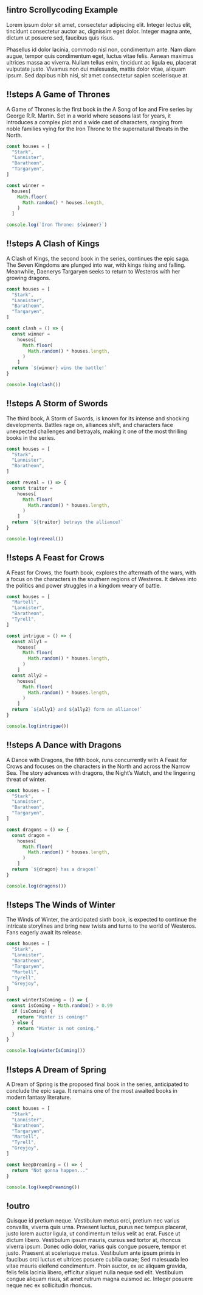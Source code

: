 ## !intro Scrollycoding Example

Lorem ipsum dolor sit amet, consectetur adipiscing elit. Integer lectus elit, tincidunt consectetur auctor ac, dignissim eget dolor. Integer magna ante, dictum ut posuere sed, faucibus quis risus.

Phasellus id dolor lacinia, commodo nisl non, condimentum ante. Nam diam augue, tempor quis condimentum eget, luctus vitae felis. Aenean maximus ultrices massa ac viverra. Nullam tellus enim, tincidunt ac ligula eu, placerat vulputate justo. Vivamus non dui malesuada, mattis dolor vitae, aliquam ipsum. Sed dapibus nibh nisi, sit amet consectetur sapien scelerisque at.

## !!steps A Game of Thrones

A Game of Thrones is the first book in the A Song of Ice and Fire series by George R.R. Martin. Set in a world where seasons last for years, it introduces a complex plot and a wide cast of characters, ranging from noble families vying for the Iron Throne to the supernatural threats in the North.

```js ! george.js
const houses = [
  "Stark",
  "Lannister",
  "Baratheon",
  "Targaryen",
]

const winner =
  houses[
    Math.floor(
      Math.random() * houses.length,
    )
  ]

console.log(`Iron Throne: ${winner}`)
```

## !!steps A Clash of Kings

A Clash of Kings, the second book in the series, continues the epic saga. The Seven Kingdoms are plunged into war, with kings rising and falling. Meanwhile, Daenerys Targaryen seeks to return to Westeros with her growing dragons.

```js ! george.js
const houses = [
  "Stark",
  "Lannister",
  "Baratheon",
  "Targaryen",
]

const clash = () => {
  const winner =
    houses[
      Math.floor(
        Math.random() * houses.length,
      )
    ]
  return `${winner} wins the battle!`
}

console.log(clash())
```

## !!steps A Storm of Swords

The third book, A Storm of Swords, is known for its intense and shocking developments. Battles rage on, alliances shift, and characters face unexpected challenges and betrayals, making it one of the most thrilling books in the series.

```js ! george.js
const houses = [
  "Stark",
  "Lannister",
  "Baratheon",
]

const reveal = () => {
  const traitor =
    houses[
      Math.floor(
        Math.random() * houses.length,
      )
    ]
  return `${traitor} betrays the alliance!`
}

console.log(reveal())
```

## !!steps A Feast for Crows

A Feast for Crows, the fourth book, explores the aftermath of the wars, with a focus on the characters in the southern regions of Westeros. It delves into the politics and power struggles in a kingdom weary of battle.

```js ! george.js
const houses = [
  "Martell",
  "Lannister",
  "Baratheon",
  "Tyrell",
]

const intrigue = () => {
  const ally1 =
    houses[
      Math.floor(
        Math.random() * houses.length,
      )
    ]
  const ally2 =
    houses[
      Math.floor(
        Math.random() * houses.length,
      )
    ]
  return `${ally1} and ${ally2} form an alliance!`
}

console.log(intrigue())
```

## !!steps A Dance with Dragons

A Dance with Dragons, the fifth book, runs concurrently with A Feast for Crows and focuses on the characters in the North and across the Narrow Sea. The story advances with dragons, the Night’s Watch, and the lingering threat of winter.

```js ! george.js
const houses = [
  "Stark",
  "Lannister",
  "Baratheon",
  "Targaryen",
]

const dragons = () => {
  const dragon =
    houses[
      Math.floor(
        Math.random() * houses.length,
      )
    ]
  return `${dragon} has a dragon!`
}

console.log(dragons())
```

## !!steps The Winds of Winter

The Winds of Winter, the anticipated sixth book, is expected to continue the intricate storylines and bring new twists and turns to the world of Westeros. Fans eagerly await its release.

```js ! george.js
const houses = [
  "Stark",
  "Lannister",
  "Baratheon",
  "Targaryen",
  "Martell",
  "Tyrell",
  "Greyjoy",
]

const winterIsComing = () => {
  const isComing = Math.random() > 0.99
  if (isComing) {
    return "Winter is coming!"
  } else {
    return "Winter is not coming."
  }
}

console.log(winterIsComing())
```

## !!steps A Dream of Spring

A Dream of Spring is the proposed final book in the series, anticipated to conclude the epic saga. It remains one of the most awaited books in modern fantasy literature.

```js ! george.js
const houses = [
  "Stark",
  "Lannister",
  "Baratheon",
  "Targaryen",
  "Martell",
  "Tyrell",
  "Greyjoy",
]

const keepDreaming = () => {
  return "Not gonna happen..."
}

console.log(keepDreaming())
```

## !outro

Quisque id pretium neque. Vestibulum metus orci, pretium nec varius convallis, viverra quis urna. Praesent luctus, purus nec tempus placerat, justo lorem auctor ligula, ut condimentum tellus velit ac erat. Fusce ut dictum libero. Vestibulum ipsum mauris, cursus sed tortor at, rhoncus viverra ipsum. Donec odio dolor, varius quis congue posuere, tempor et justo. Praesent at scelerisque metus. Vestibulum ante ipsum primis in faucibus orci luctus et ultrices posuere cubilia curae; Sed malesuada leo vitae mauris eleifend condimentum. Proin auctor, ex ac aliquam gravida, felis felis lacinia libero, efficitur aliquet nulla neque sed elit. Vestibulum congue aliquam risus, sit amet rutrum magna euismod ac. Integer posuere neque nec ex sollicitudin rhoncus.
